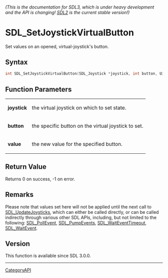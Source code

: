 ====== (This is the documentation for SDL3, which is under heavy development and the API is changing! [https://wiki.libsdl.org/ SDL2] is the current stable version!) ======
= SDL_SetJoystickVirtualButton =

Set values on an opened, virtual-joystick's button.

== Syntax ==

<syntaxhighlight lang='c'>
int SDL_SetJoystickVirtualButton(SDL_Joystick *joystick, int button, Uint8 value);
</syntaxhighlight>

== Function Parameters ==

{|
|'''joystick'''
|the virtual joystick on which to set state.
|-
|'''button'''
|the specific button on the virtual joystick to set.
|-
|'''value'''
|the new value for the specified button.
|}

== Return Value ==

Returns 0 on success, -1 on error.

== Remarks ==

Please note that values set here will not be applied until the next call to
[[SDL_UpdateJoysticks]], which can either be called directly, or can be
called indirectly through various other SDL APIs, including, but not
limited to the following: [[SDL_PollEvent]], [[SDL_PumpEvents]],
[[SDL_WaitEventTimeout]], [[SDL_WaitEvent]].

== Version ==

This function is available since SDL 3.0.0.

----
[[CategoryAPI]]


